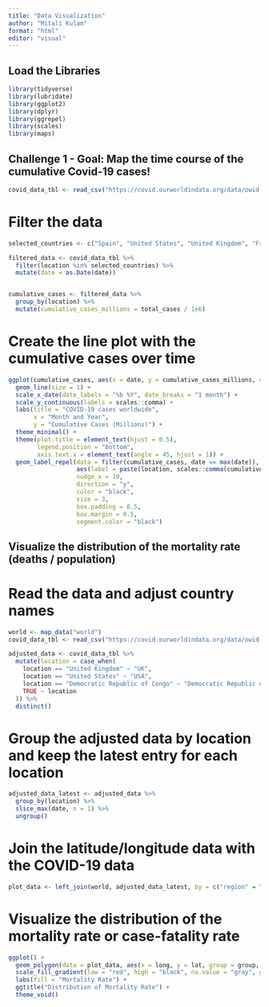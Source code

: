 ```yaml
---
title: "Data Visualization"
author: "Mitali Kulam"
format: "html"
editor: "visual"
---
```


## Load the Libraries

```r
library(tidyverse)
library(lubridate)
library(ggplot2)
library(dplyr)
library(ggrepel)
library(scales)
library(maps)
```

## Challenge 1 - Goal: Map the time course of the cumulative Covid-19 cases!

```r
covid_data_tbl <- read_csv("https://covid.ourworldindata.org/data/owid-covid-data.csv")
```

# Filter the data

```r
selected_countries <- c("Spain", "United States", "United Kingdom", "France", "Germany")

filtered_data <- covid_data_tbl %>%
  filter(location %in% selected_countries) %>%
  mutate(date = as.Date(date))


cumulative_cases <- filtered_data %>%
  group_by(location) %>%
  mutate(cumulative_cases_millions = total_cases / 1e6)
```

# Create the line plot with the cumulative cases over time

```r
ggplot(cumulative_cases, aes(x = date, y = cumulative_cases_millions, color = location)) +
  geom_line(size = 1) +
  scale_x_date(date_labels = "%b %Y", date_breaks = "1 month") +
  scale_y_continuous(labels = scales::comma) +
  labs(title = "COVID-19 cases worldwide",
       x = "Month and Year",
       y = "Cumulative Cases (Millions)") +
  theme_minimal() +
  theme(plot.title = element_text(hjust = 0.5),
        legend.position = "bottom",
        axis.text.x = element_text(angle = 45, hjust = 1)) +
  geom_label_repel(data = filter(cumulative_cases, date == max(date)),
                   aes(label = paste(location, scales::comma(cumulative_cases_millions), sep = " - ")),
                   nudge_x = 10,
                   direction = "y",
                   color = "black",
                   size = 3,
                   box.padding = 0.5,
                   box.margin = 0.5,
                   segment.color = "black")

```

## Visualize the distribution of the mortality rate (deaths / population)

# Read the data and adjust country names

```r
world <- map_data("world")
covid_data_tbl <- read_csv("https://covid.ourworldindata.org/data/owid-covid-data.csv")

adjusted_data <- covid_data_tbl %>% 
  mutate(location = case_when(
    location == "United Kingdom" ~ "UK",
    location == "United States" ~ "USA",
    location == "Democratic Republic of Congo" ~ "Democratic Republic of the Congo",
    TRUE ~ location
  )) %>%
  distinct()
```

# Group the adjusted data by location and keep the latest entry for each location

```r
adjusted_data_latest <- adjusted_data %>%
  group_by(location) %>%
  slice_max(date, n = 1) %>%
  ungroup()
```

# Join the latitude/longitude data with the COVID-19 data

```r
plot_data <- left_join(world, adjusted_data_latest, by = c("region" = "location"))
```

# Visualize the distribution of the mortality rate or case-fatality rate

```r
ggplot() +
  geom_polygon(data = plot_data, aes(x = long, y = lat, group = group, fill = total_deaths / population), color = "black") +
  scale_fill_gradient(low = "red", high = "black", na.value = "gray", guide = "legend") +
  labs(fill = "Mortality Rate") +
  ggtitle("Distribution of Mortality Rate") +
  theme_void()
```
